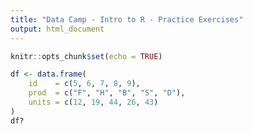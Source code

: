```yaml
---
title: "Data Camp - Intro to R - Practice Exercises"
output: html_document
---
```


```r
knitr::opts_chunk$set(echo = TRUE)
```

```r
df <- data.frame(
    id    = c(5, 6, 7, 8, 9), 
    prod  = c("F", "H", "B", "S", "D"),
    units = c(12, 19, 44, 26, 43)
)
df?

```


